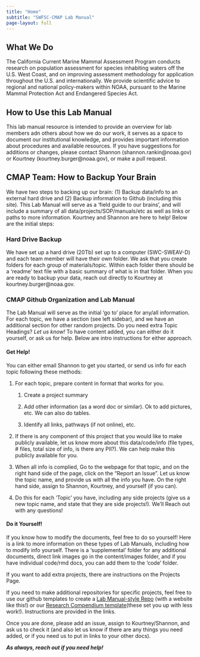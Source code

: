 ```yaml
---
title: "Home"
subtitle: "SWFSC-CMAP Lab Manual"
page-layout: full
---
```


## What We Do

The California Current Marine Mammal Assessment Program conducts research on population assessment for species inhabiting waters off the U.S. West Coast, and on improving assessment methodology for application throughout the U.S. and internationally. We provide scientific advice to regional and national policy-makers within NOAA, pursuant to the Marine Mammal Protection Act and Endangered Species Act.

## How to Use this Lab Manual

This lab manual resource is intended to provide an overview for lab members adn others about how we do our work, it serves as a space to document our institutional knowledge, and provides important information about procedures and available resources. If you have suggestions for additions or changes, please contact Shannon (shannon.rankin\@noaa.gov) or Kourtney (kourtney.burger\@noaa.gov), or make a pull request.

## CMAP Team: How to Backup Your Brain

We have two steps to backing up our brain: (1) Backup data/info to an external hard drive and (2) Backup information to Github (including this site). This Lab Manual will serve as a 'field guide to our brains', and will include a summary of all data/projects/SOP/manuals/etc as well as links or paths to more information. Kourtney and Shannon are here to help! Below are the initial steps:

### Hard Drive Backup

We have set up a hard drive (20Tb) set up to a computer (SWC-SWEAV-D) and each team member will have their own folder. We ask that you create folders for each group of materials/topic. Within each folder there should be a 'readme' text file with a basic summary of what is in that folder. When you are ready to backup your data, reach out directly to Kourtney at kourtney.burger\@noaa.gov.

### CMAP Github Organization and Lab Manual

The Lab Manual will serve as the initial 'go to' place for any/all information. For each topic, we have a section (see left sidebar), and we have an additional section for other random projects. Do you need extra Topic Headings? *Let us know!* To have content added, you can either do it yourself, or ask us for help. Below are intro instructions for either approach.

#### Get Help!

You can either email Shannon to get you started, or send us info for each topic following these methods:

1.  For each topic, prepare content in format that works for you.

    1.  Create a project summary

    2.  Add other information (as a word doc or similar). Ok to add pictures, etc. We can also do tables.

    3.  Identify all links, pathways (if not online), etc.

2.  If there is any component of this project that you would like to make publicly available, let us know more about this data/code/info (file types, \# files, total size of info, is there any PII?). We can help make this publicly available for you.

3.  When all info is complied, Go to the webpage for that topic, and on the right hand side of the page, click on the "Report an Issue". Let us know the topic name, and provide us with all the info you have. On the right hand side, assign to Shannon, Kourtney, and yourself (if you can).

4.  Do this for each 'Topic' you have, including any side projects (give us a new topic name, and state that they are side projects!). We'll Reach out with any questions!

#### Do it Yourself!

If you know how to modify the documents, feel free to do so yourself! Here is a link to more information on these types of Lab Manuals, including how to modify info yourself. There is a 'supplemental' folder for any additional documents, direct link images go in the content/images folder, and if you have individual code/rmd docs, you can add them to the 'code' folder.

If you want to add extra projects, there are instructions on the Projects Page.

If you need to make additional repositories for specific projects, feel free to use our github templates to create a [Lab Manual-style Repo](https://nmfs-ost.github.io/PAM-OpenScience/content/labManual.html) (with a website like this!) or our [Research Compendium template](https://nmfs-ost.github.io/PAM-OpenScience/content/researchCompendium.html)(these set you up with less work!). Instructions are provided in the links.

Once you are done, please add an issue, assign to Kourtney/Shannon, and ask us to check it (and also let us know if there are any things you need added, or if you need us to put in links to your other docs).

***As always, reach out if you need help!***
